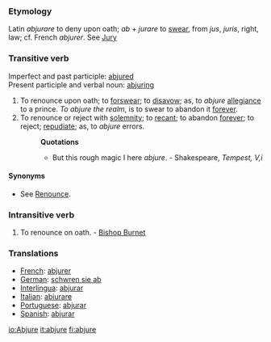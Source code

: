 ===Etymology===
Latin ''abjurare'' to deny upon oath; ''ab'' + ''jurare'' to [[swear]], from ''jus'', ''juris'', right, law; cf. French ''abjurer''. See [[Jury]]
===Transitive verb===
Imperfect and past participle: [[abjured]] <br>
Present participle and verbal noun: [[abjuring]]
#To renounce upon oath; to [[forswear]]; to [[disavow]]; as, to ''abjure'' [[allegiance]] to a prince. ''To abjure the realm'', is to swear to abandon it [[forever]].
#To renounce or reject with [[solemnity]]; to [[recant]]; to abandon [[forever]]; to reject; [[repudiate]]; as, to ''abjure'' errors.
#:'''Quotations'''
#:*But this rough magic I here ''abjure''. - Shakespeare, ''Tempest, V,i''
====Synonyms====
*See [[Renounce]].
===Intransitive verb===
#To renounce on oath. - [[Bishop Burnet]]

===Translations===
*[[French]]: [[abjurer]]
*[[German]]: [[schwren sie ab]]
*[[Interlingua]]: [[abjurar]]
*[[Italian]]: [[abiurare]]
*[[Portuguese]]: [[abjurar]]
*[[Spanish]]: [[abjurar]]

[[io:Abjure]]
[[it:abjure]]
[[fi:abjure]]